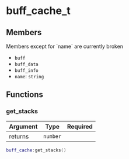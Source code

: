 
# buff_cache_t

## Members

<Callout type="warning" emoji="⚠️">
  Members except for `name` are currently broken
</Callout>

- `buff`
- `buff_data`
- `buff_info`
- `name`: `string`

## Functions

### get_stacks

| Argument | Type     | Required |
| -------- | -------- | -------- |
| returns  | `number` |          |

```lua
buff_cache:get_stacks()
```
